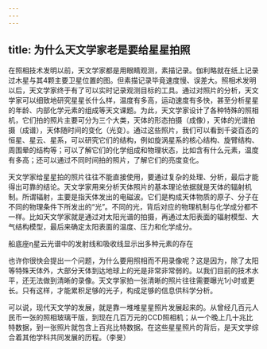 ```yaml
---
---
---
```

title: 为什么天文学家老是要给星星拍照
---




在照相技术发明以前，天文学家都是用眼睛观测，素描记录。伽利略就在纸上记录过木星与其4颗主要卫星位置的图。但素描记录毕竟速度慢、误差大。照相术发明以后，天文学家终于有了可以实时记录观测目标的工具。通过对照片的分析，天文学家可以细致地研究星星长什么样，温度有多高，运动速度有多快，甚至分析星星的年龄、内部化学元素的组成等天文课题。为此，天文学家设计了各种特殊的照相机，它们拍的照片主要可分为三个大类，天体的形态拍摄（成像），天体的光谱拍摄（成谱），天体随时间的变化（光变）。通过这些照片，我们可以看到千姿百态的恒星、星云、星系，可以研究它们的结构，例如旋涡星系的核心结构、旋臂结构、周围晕的结构等；可以了解它们的化学组成和物理状态，比如含有什么元素，温度有多高；还可以通过不同时间拍的照片，了解它们的亮度变化。

天文学家给星星拍的照片往往不能直接使用，要通过复杂的处理、分析，最后才能得出可靠的结论。天文学家用来分析天体照片的基本理论依据就是天体的辐射机制。所谓辐射，主要是指天体发出的电磁波。它们是构成天体物质的原子、分子在不同的物理条件下所发出的“光”。不同的光，背后对应的物理机制与化学成分都不一样。比如天文学家就是通过对太阳光谱的拍摄，再通过太阳表面的辐射模型、大气结构模型，最后来确定太阳表面的温度、压力和化学成分。

船底座η星云光谱中的发射线和吸收线显示出多种元素的存在



也许你很快会提出一个问题，为什么要用照相而不用录像呢？这是因为，除了太阳等特殊天体外，大部分天体到达地球上的光是非常非常弱的。以我们目前的技术水平，还无法做到清晰的录像。天文学家拍一张清晰的照片往往需要曝光1小时或更长。只有这样，才能累积足够的光子，构成足够的信息供科学分析。

可以说，现代天文学的发展，就是靠一堆堆星星照片发展起来的。从曾经几百元人民币一张的照相玻璃干版，到现在几百万元的CCD照相机；从一个晚上几十兆比特数据，到一张照片就包含上百兆比特数据。在这些星星照片的背后，是天文学综合着其他学科共同发展的历程。（李旻）